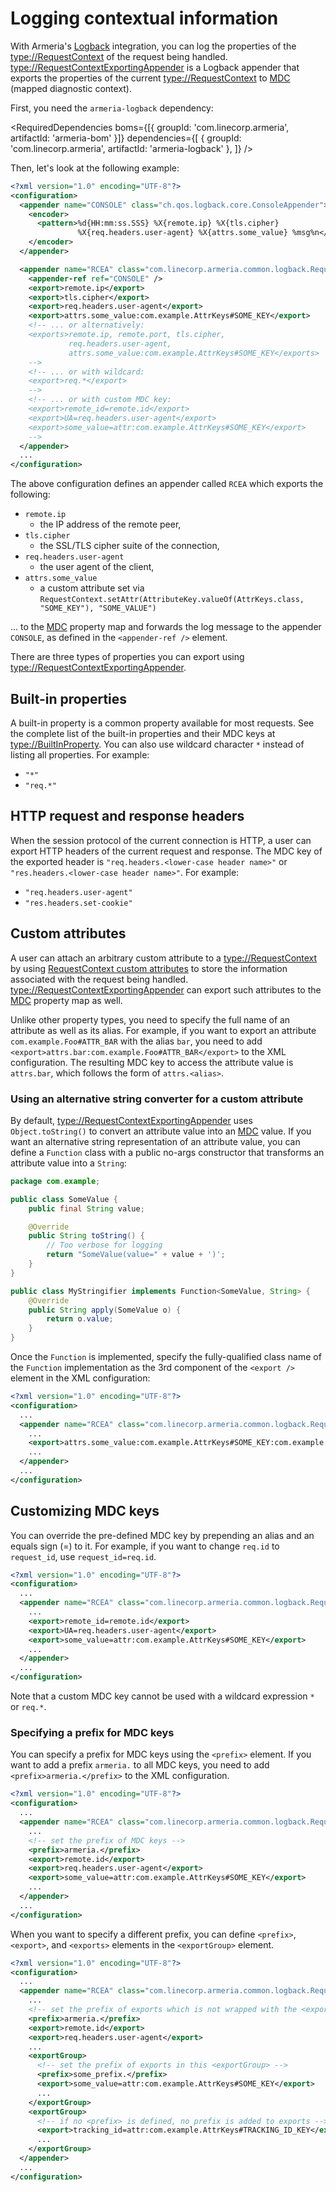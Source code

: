 # Logging contextual information

With Armeria's [Logback](https://logback.qos.ch/) integration, you can log the properties of the
<type://RequestContext> of the request being handled. <type://RequestContextExportingAppender> is
a Logback appender that exports the properties of the current <type://RequestContext> to
[MDC] (mapped diagnostic context).

First, you need the `armeria-logback` dependency:

<RequiredDependencies
  boms={[{ groupId: 'com.linecorp.armeria', artifactId: 'armeria-bom' }]}
  dependencies={[
    { groupId: 'com.linecorp.armeria', artifactId: 'armeria-logback' },
  ]}
/>

Then, let's look at the following example:

```xml
<?xml version="1.0" encoding="UTF-8"?>
<configuration>
  <appender name="CONSOLE" class="ch.qos.logback.core.ConsoleAppender">
    <encoder>
      <pattern>%d{HH:mm:ss.SSS} %X{remote.ip} %X{tls.cipher}
               %X{req.headers.user-agent} %X{attrs.some_value} %msg%n</pattern>
    </encoder>
  </appender>

  <appender name="RCEA" class="com.linecorp.armeria.common.logback.RequestContextExportingAppender">
    <appender-ref ref="CONSOLE" />
    <export>remote.ip</export>
    <export>tls.cipher</export>
    <export>req.headers.user-agent</export>
    <export>attrs.some_value:com.example.AttrKeys#SOME_KEY</export>
    <!-- ... or alternatively:
    <exports>remote.ip, remote.port, tls.cipher,
             req.headers.user-agent,
             attrs.some_value:com.example.AttrKeys#SOME_KEY</exports>
    -->
    <!-- ... or with wildcard:
    <export>req.*</export>
    -->
    <!-- ... or with custom MDC key:
    <export>remote_id=remote.id</export>
    <export>UA=req.headers.user-agent</export>
    <export>some_value=attr:com.example.AttrKeys#SOME_KEY</export>
    -->
  </appender>
  ...
</configuration>
```

The above configuration defines an appender called `RCEA` which exports the following:
- `remote.ip`
  - the IP address of the remote peer,
- `tls.cipher`
  - the SSL/TLS cipher suite of the connection,
- `req.headers.user-agent`
  - the user agent of the client,
- `attrs.some_value`
  - a custom attribute set via `RequestContext.setAttr(AttributeKey.valueOf(AttrKeys.class, "SOME_KEY"), "SOME_VALUE")`

... to the [MDC][MDC] property map and forwards the log message to the appender `CONSOLE`, as defined in the
`<appender-ref />` element.

There are three types of properties you can export using <type://RequestContextExportingAppender>.

## Built-in properties

A built-in property is a common property available for most requests. See the complete list of the built-in
properties and their MDC keys at <type://BuiltInProperty>.
You can also use wildcard character `*` instead of listing all properties. For example:
- `"*"`
- `"req.*"`

## HTTP request and response headers

When the session protocol of the current connection is HTTP, a user can export HTTP headers of the current
request and response. The MDC key of the exported header is `"req.headers.<lower-case header name>"` or
`"res.headers.<lower-case header name>"`. For example:
- `"req.headers.user-agent"`
- `"res.headers.set-cookie"`

## Custom attributes

A user can attach an arbitrary custom attribute to a <type://RequestContext> by using
[RequestContext custom attributes](/docs/advanced-custom-attributes) to store the information associated with the
request being handled.
<type://RequestContextExportingAppender> can export such attributes to the [MDC][MDC] property map as well.

Unlike other property types, you need to specify the full name of an attribute as well as its alias.
For example, if you want to export an attribute `com.example.Foo#ATTR_BAR` with the alias `bar`, you need to add
`<export>attrs.bar:com.example.Foo#ATTR_BAR</export>` to the XML configuration. The resulting MDC key to
access the attribute value is `attrs.bar`, which follows the form of `attrs.<alias>`.

### Using an alternative string converter for a custom attribute

By default, <type://RequestContextExportingAppender> uses `Object.toString()` to convert an attribute value
into an [MDC][MDC] value. If you want an alternative string representation of an attribute value, you can define
a `Function` class with a public no-args constructor that transforms an attribute value into a `String`:

```java
package com.example;

public class SomeValue {
    public final String value;

    @Override
    public String toString() {
        // Too verbose for logging
        return "SomeValue(value=" + value + ')';
    }
}

public class MyStringifier implements Function<SomeValue, String> {
    @Override
    public String apply(SomeValue o) {
        return o.value;
    }
}
```

Once the `Function` is implemented, specify the fully-qualified class name of the `Function` implementation
as the 3rd component of the `<export />` element in the XML configuration:

```xml
<?xml version="1.0" encoding="UTF-8"?>
<configuration>
  ...
  <appender name="RCEA" class="com.linecorp.armeria.common.logback.RequestContextExportingAppender">
    ...
    <export>attrs.some_value:com.example.AttrKeys#SOME_KEY:com.example.MyStringifier</export>
    ...
  </appender>
  ...
</configuration>
```

## Customizing MDC keys

You can override the pre-defined MDC key by prepending an alias and an equals sign (=) to it.
For example, if you want to change `req.id` to `request_id`, use `request_id=req.id`.

```xml
<?xml version="1.0" encoding="UTF-8"?>
<configuration>
  ...
  <appender name="RCEA" class="com.linecorp.armeria.common.logback.RequestContextExportingAppender">
    ...
    <export>remote_id=remote.id</export>
    <export>UA=req.headers.user-agent</export>
    <export>some_value=attr:com.example.AttrKeys#SOME_KEY</export>
    ...
  </appender>
  ...
</configuration>
```

Note that a custom MDC key cannot be used with a wildcard expression `*` or `req.*`.

### Specifying a prefix for MDC keys

You can specify a prefix for MDC keys using the `<prefix>` element.
If you want to add a prefix `armeria.` to all MDC keys,
you need to add `<prefix>armeria.</prefix>` to the XML configuration.

```xml
<?xml version="1.0" encoding="UTF-8"?>
<configuration>
  ...
  <appender name="RCEA" class="com.linecorp.armeria.common.logback.RequestContextExportingAppender">
    ...
    <!-- set the prefix of MDC keys -->
    <prefix>armeria.</prefix>
    <export>remote.id</export>
    <export>req.headers.user-agent</export>
    <export>some_value=attr:com.example.AttrKeys#SOME_KEY</export>
    ...
  </appender>
  ...
</configuration>
```

When you want to specify a different prefix, you can define `<prefix>`, `<export>`, and `<exports>` elements
in the `<exportGroup>` element.

```xml
<?xml version="1.0" encoding="UTF-8"?>
<configuration>
  ...
  <appender name="RCEA" class="com.linecorp.armeria.common.logback.RequestContextExportingAppender">
    ...
    <!-- set the prefix of exports which is not wrapped with the <exportGroup> element -->
    <prefix>armeria.</prefix>
    <export>remote.id</export>
    <export>req.headers.user-agent</export>
    ...
    <exportGroup>
      <!-- set the prefix of exports in this <exportGroup> -->
      <prefix>some_prefix.</prefix>
      <export>some_value=attr:com.example.AttrKeys#SOME_KEY</export>
      ...
    </exportGroup>
    <exportGroup>
      <!-- if no <prefix> is defined, no prefix is added to exports -->
      <export>tracking_id=attr:com.example.AttrKeys#TRACKING_ID_KEY</export>
      ...
    </exportGroup>
  </appender>
  ...
</configuration>
```

[MDC]: https://logback.qos.ch/manual/mdc.html
